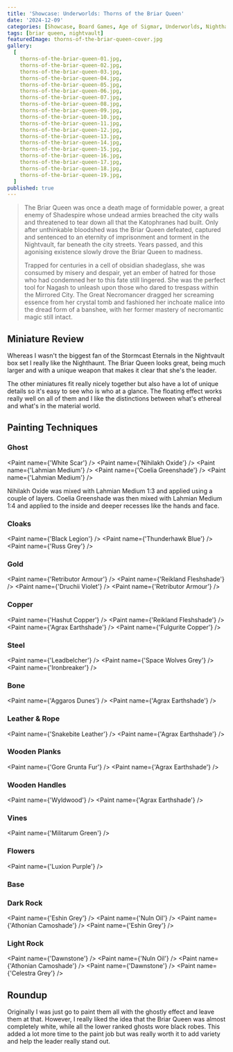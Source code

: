 ```yaml
---
title: 'Showcase: Underworlds: Thorns of the Briar Queen'
date: '2024-12-09'
categories: [Showcase, Board Games, Age of Sigmar, Underworlds, Nighthaunt]
tags: [briar queen, nightvault]
featuredImage: thorns-of-the-briar-queen-cover.jpg
gallery:
  [
    thorns-of-the-briar-queen-01.jpg,
    thorns-of-the-briar-queen-02.jpg,
    thorns-of-the-briar-queen-03.jpg,
    thorns-of-the-briar-queen-04.jpg,
    thorns-of-the-briar-queen-05.jpg,
    thorns-of-the-briar-queen-06.jpg,
    thorns-of-the-briar-queen-07.jpg,
    thorns-of-the-briar-queen-08.jpg,
    thorns-of-the-briar-queen-09.jpg,
    thorns-of-the-briar-queen-10.jpg,
    thorns-of-the-briar-queen-11.jpg,
    thorns-of-the-briar-queen-12.jpg,
    thorns-of-the-briar-queen-13.jpg,
    thorns-of-the-briar-queen-14.jpg,
    thorns-of-the-briar-queen-15.jpg,
    thorns-of-the-briar-queen-16.jpg,
    thorns-of-the-briar-queen-17.jpg,
    thorns-of-the-briar-queen-18.jpg,
    thorns-of-the-briar-queen-19.jpg,
  ]
published: true
---
```



> The Briar Queen was once a death mage of formidable power, a great enemy of Shadespire whose undead armies breached
> the city walls and threatened to tear down all that the Katophranes had built. Only after unthinkable bloodshed was
> the Briar Queen defeated, captured and sentenced to an eternity of imprisonment and torment in the Nightvault, far
> beneath the city streets. Years passed, and this agonising existence slowly drove the Briar Queen to madness.
>
> Trapped for centuries in a cell of obsidian shadeglass, she was consumed by misery and despair, yet an ember of
> hatred for those who had condemned her to this fate still lingered. She was the perfect tool for Nagash to unleash
> upon those who dared to trespass within the Mirrored City. The Great Necromancer dragged her screaming essence from
> her crystal tomb and fashioned her inchoate malice into the dread form of a banshee, with her former mastery of
> necromantic magic still intact.

## Miniature Review

Whereas I wasn't the biggest fan of the Stormcast Eternals in the Nightvault box set I really like the Nighthaunt.
The Briar Queen looks great, being much larger and with a unique weapon that makes it clear that she's the leader.

The other miniatures fit really nicely together but also have a lot of unique details so it's easy to see who is who
at a glance. The floating effect works really well on all of them and I like the distinctions between what's ethereal
and what's in the material world.

## Painting Techniques

### Ghost

<Paint name={'White Scar'} />
<Paint name={'Nihilakh Oxide'} />
<Paint name={'Lahmian Medium'} />
<Paint name={'Coelia Greenshade'} />
<Paint name={'Lahmian Medium'} />

Nihilakh Oxide was mixed with Lahmian Medium 1:3 and applied using a couple of layers.
Coelia Greenshade was then mixed with Lahmian Medium 1:4 and applied to the inside and deeper recesses like the hands
and face.

### Cloaks

<Paint name={'Black Legion'} />
<Paint name={'Thunderhawk Blue'} />
<Paint name={'Russ Grey'} />

### Gold

<Paint name={'Retributor Armour'} />
<Paint name={'Reikland Fleshshade'} />
<Paint name={'Druchii Violet'} />
<Paint name={'Retributor Armour'} />

### Copper

<Paint name={'Hashut Copper'} />
<Paint name={'Reikland Fleshshade'} />
<Paint name={'Agrax Earthshade'} />
<Paint name={'Fulgurite Copper'} />

### Steel

<Paint name={'Leadbelcher'} />
<Paint name={'Space Wolves Grey'} />
<Paint name={'Ironbreaker'} />

### Bone

<Paint name={'Aggaros Dunes'} />
<Paint name={'Agrax Earthshade'} />

### Leather & Rope

<Paint name={'Snakebite Leather'} />
<Paint name={'Agrax Earthshade'} />

### Wooden Planks

<Paint name={'Gore Grunta Fur'} />
<Paint name={'Agrax Earthshade'} />

### Wooden Handles

<Paint name={'Wyldwood'} />
<Paint name={'Agrax Earthshade'} />

### Vines

<Paint name={'Militarum Green'} />

### Flowers

<Paint name={'Luxion Purple'} />

### Base

### Dark Rock

<Paint name={'Eshin Grey'} />
<Paint name={'Nuln Oil'} />
<Paint name={'Athonian Camoshade'} />
<Paint name={'Eshin Grey'} />

### Light Rock

<Paint name={'Dawnstone'} />
<Paint name={'Nuln Oil'} />
<Paint name={'Athonian Camoshade'} />
<Paint name={'Dawnstone'} />
<Paint name={'Celestra Grey'} />

## Roundup

Originally I was just go to paint them all with the ghostly effect and leave them at that. However, I really liked the
idea that the Briar Queen was almost completely white, while all the lower ranked ghosts wore black robes. This added
a lot more time to the paint job but was really worth it to add variety and help the leader really stand out.
